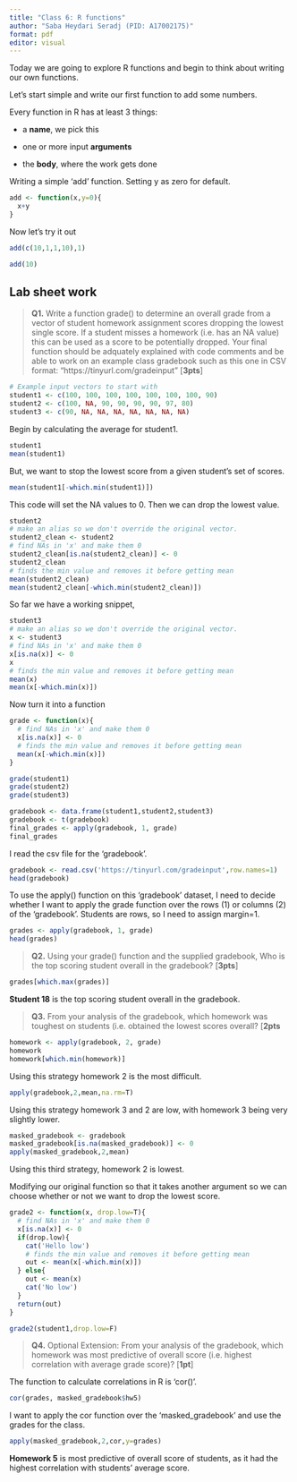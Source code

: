 ```yaml
---
title: "Class 6: R functions"
author: "Saba Heydari Seradj (PID: A17002175)"
format: pdf
editor: visual
---
```


Today we are going to explore R functions and begin to think about writing our own functions.

Let's start simple and write our first function to add some numbers.

Every function in R has at least 3 things:

-   a **name**, we pick this

-   one or more input **arguments**

-   the **body**, where the work gets done

Writing a simple 'add' function. Setting y as zero for default.

```r
add <- function(x,y=0){
  x+y
}
```

Now let's try it out

```r
add(c(10,1,1,10),1)


```

```r
add(10)
```

## Lab sheet work					

> **Q1.** Write a function grade() to determine an overall grade from a vector of student homework
> assignment scores dropping the lowest single score. If a student misses a homework (i.e. has an
> NA value) this can be used as a score to be potentially dropped. Your final function should be
> adquately explained with code comments and be able to work on an example class gradebook
> such as this one in CSV format: “https://tinyurl.com/gradeinput” \[**3pts**\]

```r
# Example input vectors to start with
student1 <- c(100, 100, 100, 100, 100, 100, 100, 90)
student2 <- c(100, NA, 90, 90, 90, 90, 97, 80)
student3 <- c(90, NA, NA, NA, NA, NA, NA, NA)
```

Begin by calculating the average for student1.

```r
student1
mean(student1)
```

But, we want to stop the lowest score from a given student's set of scores.

```r
mean(student1[-which.min(student1)])
```

This code will set the NA values to 0. Then we can drop the lowest value.

```r
student2
# make an alias so we don't override the original vector.
student2_clean <- student2
# find NAs in 'x' and make them 0
student2_clean[is.na(student2_clean)] <- 0
student2_clean
# finds the min value and removes it before getting mean
mean(student2_clean)
mean(student2_clean[-which.min(student2_clean)])
```

So far we have a working snippet,

```r
student3
# make an alias so we don't override the original vector.
x <- student3
# find NAs in 'x' and make them 0
x[is.na(x)] <- 0
x
# finds the min value and removes it before getting mean
mean(x)
mean(x[-which.min(x)])
```

Now turn it into a function

```r
grade <- function(x){
  # find NAs in 'x' and make them 0
  x[is.na(x)] <- 0
  # finds the min value and removes it before getting mean
  mean(x[-which.min(x)])
}
```

```r
grade(student1)
grade(student2)
grade(student3)
```

```r
gradebook <- data.frame(student1,student2,student3)
gradebook <- t(gradebook)
final_grades <- apply(gradebook, 1, grade)
final_grades
```

I read the csv file for the 'gradebook'.

```r
gradebook <- read.csv('https://tinyurl.com/gradeinput',row.names=1)
head(gradebook)
```

To use the apply() function on this 'gradebook' dataset, I need to decide whether I want to apply the grade function over the rows (1) or columns (2) of the 'gradebook'. Students are rows, so I need to assign margin=1.

```r
grades <- apply(gradebook, 1, grade)
head(grades)
```

> **Q2.** Using your grade() function and the supplied gradebook, Who is the top scoring student
> overall in the gradebook? \[**3pts**\]

```r
grades[which.max(grades)]
```

**Student 18** is the top scoring student overall in the gradebook.

> **Q3.** From your analysis of the gradebook, which homework was toughest on students (i.e. obtained
> the lowest scores overall? \[**2pts**

```r
homework <- apply(gradebook, 2, grade)
homework
homework[which.min(homework)]
```

Using this strategy homework 2 is the most difficult.

```r
apply(gradebook,2,mean,na.rm=T)
```

Using this strategy homework 3 and 2 are low, with homework 3 being very slightly lower.

```r
masked_gradebook <- gradebook
masked_gradebook[is.na(masked_gradebook)] <- 0
apply(masked_gradebook,2,mean)
```

Using this third strategy, homework 2 is lowest.

Modifying our original function so that it takes another argument so we can choose whether or not we want to drop the lowest score.

```r
grade2 <- function(x, drop.low=T){
  # find NAs in 'x' and make them 0
  x[is.na(x)] <- 0
  if(drop.low){
    cat('Hello low')
    # finds the min value and removes it before getting mean
    out <- mean(x[-which.min(x)])
  } else{
    out <- mean(x)
    cat('No low')
  }
  return(out)
}
```

```r
grade2(student1,drop.low=F)
```

> **Q4.** Optional Extension: From your analysis of the gradebook, which homework was most
> predictive of overall score (i.e. highest correlation with average grade score)? \[**1pt**\]

The function to calculate correlations in R is 'cor()'.

```r
cor(grades, masked_gradebook$hw5)
```

I want to apply the cor function over the 'masked_gradebook' and use the grades for the class.

```r
apply(masked_gradebook,2,cor,y=grades)
```

**Homework 5** is most predictive of overall score of students, as it had the highest correlation with students' average score.
